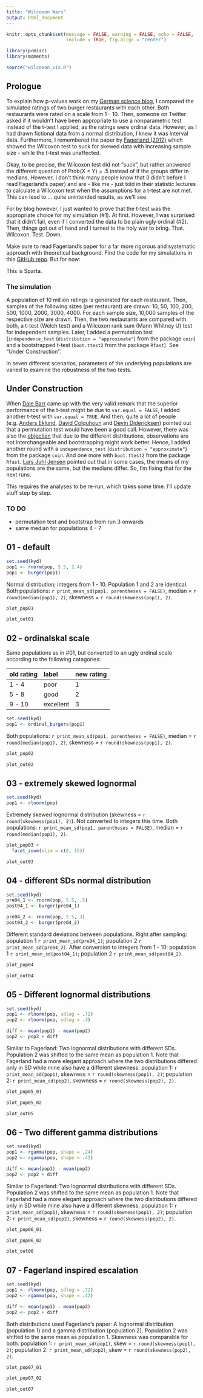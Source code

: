 ```yaml
---
title: "Wilcoxon Wars"
output: html_document
---
```


```r
knitr::opts_chunk$set(message = FALSE, warning = FALSE, echo = FALSE, 
                      include = TRUE, fig.align = "center")

library(prmisc)
library(moments)

source("wilcoxon_vis.R")
```

## Prologue
To explain how p-values work on my [German science blog](www.einglasrotwein.de), I compared the simulated ratings of two burger restaurants with each other. Both restaurants were rated on a scale from 1 - 10. Then, someone on Twitter asked if it wouldn't have been appropriate to use a nonparametric test instead of the t-test I applied, as the ratings were ordinal data. However, as I had drawn fictional data from a normal distribution, I knew it was interval data. Furthermore, I remembered the paper by [Fagerland (2012)](https://bmcmedresmethodol.biomedcentral.com/articles/10.1186/1471-2288-12-78) which showed the Wilcoxon test to suck for skewed data with increasing sample size - while the t-test was unaffected.

Okay, to be precise, the Wilcoxon test did not "suck", but rather answered the different question of Prob(X < Y) = .5 instead of if the groups differ in medians. However, I don't think many people know that (I didn't before I read Fagerland's paper) and are - like me - just told in their statistic lectures to calculate a Wilcoxon test when the assumptions for a t-test are not met. This can lead to ... quite unintended results, as we'll see.

For by blog however, I just wanted to prove that the t-test was the appropriate choice for my simulation (#1). At first. However, I was surprised that it didn't fail, even if I converted the data to be plain ugly ordinal (#2). Then, things got out of hand and I turned to the holy war to bring. That. Wilcoxon. Test. Down.

Make sure to read Fagerland's paper for a far more rigorous and systematic approach with theoretical background. Find the code for my simulations in this [GitHub repo](https://github.com/einGlasRotwein/bits-and-pieces). But for now:

This is Sparta.

### The simulation
A population of 10 million ratings is generated for each restaurant. Then, samples of the following sizes (per restaurant) are drawn: 10, 50, 100, 200, 500, 1000, 2000, 3000, 4000. For each sample size, 10,000 samples of the respective size are drawn. Then, the two restaurants are compared with both, a t-test (Welch test) and a Wilcoxon rank sum (Mann Whitney U) test for independent samples. Later, I added a permutation test (`independence_test` (`distribution = "approximate"`) from the package `coin`) and a bootstrapped t-test (`boot.ttest2` from the package `Rfast`). See "Under Construction".

In seven different scenarios, parameters of the underlying populations are varied to examine the robustness of the two tests.

## Under Construction
When [Dale Barr](https://twitter.com/dalejbarr/status/1137672493857234944) came up with the very valid remark that the superior performance of the t-test might be due to `var.equal = FALSE`, I added another t-test with `var.equal = TRUE`. And then, quite a lot of people (e.g. [Anders Eklund](https://twitter.com/wandedob/status/1137726363157377025), [David Colquhoun](https://twitter.com/david_colquhoun/status/1137757426982236162) and [Devin Didericksen](https://twitter.com/didericksen/status/1137765263426953218)) pointed out that a permutation test would have been a good call. However, there was also the [objection](https://twitter.com/skornblith/status/1137768203956998147) that due to the different distributions, observations are not interchangeable and bootstrapping might work better. Hence, I added another round with a `independence_test` (`distribution = "approximate"`) from the package `coin`. And one more with `boot.ttest2` from the package `Rfast`. [Lars Juhl Jensen](https://twitter.com/larsjuhljensen/status/1138031870044717056) pointed out that in some cases, the means of my populations are the same, but the medians differ. So, I'm fixing that for the next runs.

This requires the analyses to be re-run, which takes some time. I'll update stuff step by step.

### TO DO
- permutation test and bootstrap from run 3 onwards
- same median for populations 4 - 7

## 01 - default
```r
set.seed(kyd)
pop1 <- rnorm(pop, 5.5, 2.4)
pop1 <- burger(pop1)
```

Normal distribution; integers from 1 - 10. Population 1 and 2 are identical. Both populations: `r print_mean_sd(pop1, parentheses = FALSE)`, median = `r round(median(pop1), 2)`, skewness = `r round(skewness(pop1), 2)`.

```r
plot_pop01
```

```r
plot_out01
```

## 02 - ordinalskal scale
Same populations as in #01, but converted to an ugly ordinal scale according to the following catagories:

| old rating | label     | new rating |
| :--------- | :-------- | :--------- |
| 1 -  4     | poor      | 1          |
| 5 -  8     | good      | 2          |
| 9 - 10     | excellent | 3          |

```r
set.seed(kyd)
pop1 <- ordinal_burgers(pop1)
```

Both populations: `r print_mean_sd(pop1, parentheses = FALSE)`, median = `r round(median(pop1), 2)`, skewness = `r round(skewness(pop1), 2)`.

```r
plot_pop02
```

```r
plot_out02
```

## 03 - extremely skewed lognormal
```r
set.seed(kyd)
pop1 <- rlnorm(pop)
```

Extremely skewed lognormal distribution (skewness = `r round(skewness(pop1), 2)`). Not converted to integers this time. Both populations: `r print_mean_sd(pop1, parentheses = FALSE)`, median = `r round(median(pop1), 2)`.

```r
plot_pop03 +
  facet_zoom(xlim = c(0, 15))
```

```r
plot_out03
```

## 04 - different SDs normal distribution
```r
set.seed(kyd)
pre04_1 <- rnorm(pop, 5.5, .5)
post04_1 <- burger(pre04_1)

pre04_2 <- rnorm(pop, 5.5, 3)
post04_2 <- burger(pre04_2)
```

Different standard deviations between populations. Right after sampling: population 1 `r print_mean_sd(pre04_1)`; population 2 `r print_mean_sd(pre04_2)`. After conversion to integers from 1 - 10: population 1 `r print_mean_sd(post04_1)`; population 2 `r print_mean_sd(post04_2)`.

```r
plot_pop04
```

```r
plot_out04
```

## 05 - Different lognormal distributions
```r
set.seed(kyd)
pop1 <- rlnorm(pop, sdlog = .72)
pop2 <- rlnorm(pop, sdlog = .3)

diff <- mean(pop1) - mean(pop2)
pop2 <- pop2 + diff
```

Similar to Fagerland: Two lognormal distributions with different SDs. Population 2 was shifted to the same mean as population 1. Note that Fagerland had a more elegant approach where the two distributions differed only in SD while mine also have a different skewness. population 1: `r print_mean_sd(pop1)`, skewness = `r round(skewness(pop1), 2)`; population 2: `r print_mean_sd(pop2)`, skewness = `r round(skewness(pop2), 2)`.

```r
plot_pop05_01
```

```r
plot_pop05_02
```

```r
plot_out05
```

## 06 - Two different gamma distributions
```r
set.seed(kyd)
pop1 <- rgamma(pop, shape = .24)
pop2 <- rgamma(pop, shape = .42)

diff <- mean(pop1) - mean(pop2)
pop2 <- pop2 + diff
```

Similar to Fagerland: Two lognormal distributions with different SDs. Population 2 was shifted to the same mean as population 1. Note that Fagerland had a more elegant approach where the two distributions differed only in SD while mine also have a different skewness. population 1: `r print_mean_sd(pop1)`, skewness = `r round(skewness(pop1), 2)`; population 2: `r print_mean_sd(pop2)`, skewness = `r round(skewness(pop2), 2)`.

```r
plot_pop06_01
```

```r
plot_pop06_02
```

```r
plot_out06
```

## 07 - Fagerland inspired escalation
```r
set.seed(kyd)
pop1 <- rlnorm(pop, sdlog = .72)
pop2 <- rgamma(pop, shape = .42)

diff <- mean(pop1) - mean(pop2)
pop2 <- pop2 + diff
```

Both distributions used Fagerland's paper: A lognormal distribution (population 1) and a gamma distribution (population 2). Population 2 was shifted to the same mean as population 1. Skewness was comparable for both. population 1: `r print_mean_sd(pop1)`, skew = `r round(skewness(pop1), 2)`; population 2: `r print_mean_sd(pop2)`, skew = `r round(skewness(pop2), 2)`.

```r
plot_pop07_01
```

```r
plot_pop07_02
```


```r
plot_out07
```
